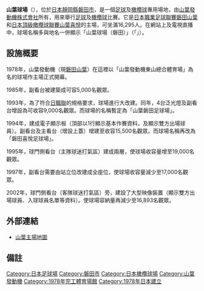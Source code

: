 {{noteta
|1=zh-cn:磐田喜悦; zh-tw:磐田喜悅; zh-hk:磐田山葉
}}
{{Infobox Stadium
| stadium_name      = 山葉球場
| nick_name         = 
| image             = [[File:Yamahastafium05161.JPG|300px]]|
| location          = {{flagicon|Japan}}[[日本|日本]][[靜岡縣|靜岡縣]][[磐田市|磐田市]]新貝2500
| coordinates       = {{coord|34.725217|137.875006|format=dms|type:landmark_scale:3000}}
| broke_ground      = 
| opened            = 1978
| renovated         = 2002
| expanded          = 1994
| closed            = 
| demolished        = 
| owner             = [[山葉發動機株式會社|山葉發動機株式會社]]
| operator          = 
| surface           = 草
| Constructor       = 
| construction_cost = 
| architect         = 
| former_names      = 山葉發動機東山總合體育場（開場 - 1993年）<br>山葉磐田足球場（1993年 - 1994年）<br>磐田喜悅足球場（1994年 - 2003年）
| nicknames         = 
| tenants           = [[磐田山葉|磐田山葉]]（[[日本職業足球聯賽|日本職業足球聯賽]]）<br>[[山葉喜悅|山葉喜悅]]（[[日本第一橄欖球聯賽|日本第一橄欖球聯賽]]）
| seating_capacity  = 16,295
| dimensions        = 105  x 68 [[公尺|公尺]]
}}
{{japanese|japanese=ヤマハスタジアム|romaji=Yamaha Sutajiamu}}

'''山葉球場'''（{{lang-ja|ヤマハスタジアム}}），位於[[日本|日本]][[靜岡縣|靜岡縣]][[磐田市|磐田市]]，是一個[[足球|足球]]及[[橄欖球|橄欖球]]專用場地，由[[山葉發動機株式會社|山葉發動機株式會社]]所有，用來舉行[[足球|足球]]及[[橄欖球|橄欖球]]比賽。它是[[日本職業足球聯賽|日本職業足球聯賽]][[磐田山葉|磐田山葉]]和[[日本頂級橄欖球聯賽|日本頂級橄欖球聯賽]][[山葉喜悅|山葉喜悅]]的主場，可坐滿16,295人。在網站上及電視直播中，球場名稱多與地名一併顯示「山葉球場（磐田）」（「{{lang|ja|ヤマハスタジアム（磐田）}}」）。

== 設施概要 ==
1978年，山葉發動機（現[[磐田山葉|磐田山葉]]）在這裡以「山葉發動機東山總合體育場」為名的球場作主場正式開幕。

1985年，副看台被建築成可容5,000名觀眾。

1993年，為了符合[[日本職業足球聯賽|日職聯]]的規格要求，球場進行大改建。同年，4台泛光燈及副看台增設為可收容9,000名觀眾。而球場的名稱暫定為「山葉磐田足球場」。

1994年，建成電子顯示板（頂部以1行顯示基本作賽資料，及顯示雙方出場球員）。副看台及主看台（增設上蓋）增建至收容15,500名觀眾。而球場名稱再改為「磐田喜悅足球場」。

1995年，球門側看台（主隊球迷打氣區）建成兩層，使球場收容量增至19,000名觀眾。

1997年，副看台需要由站立位改建成全座位，使球場收容量減少至17,000名觀眾。

2002年，球門側看台（客隊球迷打氣區）旁，建設了大型映像裝置（顯示雙方出場球員、入球球員名單等資料）。使球場容納量再減少至16,893名觀眾。

== 外部連結 ==
*[https://web.archive.org/web/20090404144234/http://www.yamaha-motor.co.jp/profile/outline/map/019/index.html 山葉主場地圖]
== 備註 ==
{{reflist}}

{{日本職業足球聯賽第一級球隊主場}}

[[Category:日本足球場|Category:日本足球場]]
[[Category:磐田市|Category:磐田市]]
[[Category:日本橄欖球場|Category:日本橄欖球場]]
[[Category:山葉發動機|Category:山葉發動機]]
[[Category:1978年完工體育場館|Category:1978年完工體育場館]]
[[Category:1978年日本建立|Category:1978年日本建立]]